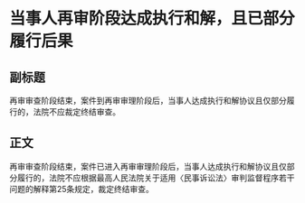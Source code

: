 # 当事人再审阶段达成执行和解，且已部分履行后果
## 副标题
再审审查阶段结束，案件到再审审理阶段后，当事人达成执行和解协议且仅部分履行的，法院不应裁定终结审查。
## 正文
再审审查阶段结束，案件已进入再审审理阶段后，当事人达成执行和解协议且仅部分履行的，法院不应根据最高人民法院关于适用〈民事诉讼法〉审判监督程序若干问题的解释第25条规定，裁定终结审查。